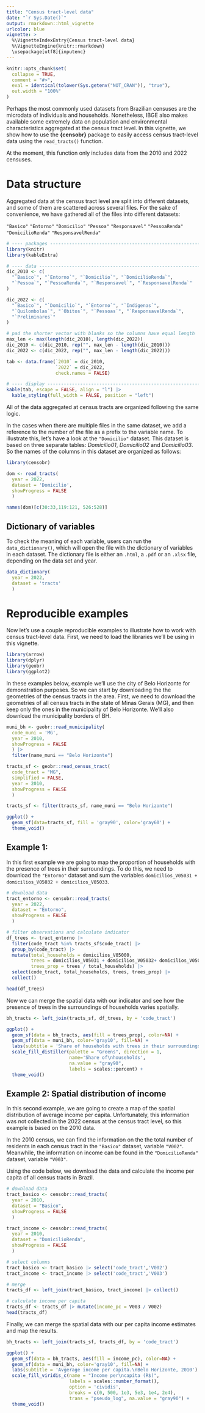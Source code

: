 ```yaml
---
title: "Census tract-level data"
date: "`r Sys.Date()`"
output: rmarkdown::html_vignette
urlcolor: blue
vignette: >
  %\VignetteIndexEntry{Census tract-level data}
  %\VignetteEngine{knitr::rmarkdown}
  \usepackage[utf8]{inputenc}
---
```


```r
knitr::opts_chunk$set(
  collapse = TRUE,
  comment = "#>",
  eval = identical(tolower(Sys.getenv("NOT_CRAN")), "true"),
  out.width = "100%"
)

```

Perhaps the most commonly used datasets from Brazilian censuses are the microdata of individuals and households. Nonetheless, IBGE also makes available some extremely data on population and environmental characteristics aggregated at the census tract level. In this vignette, we show how to use the **{censobr}** package to  easily access census tract-level data using the `read_tracts()` function.

At the moment, this function only includes data from the 2010 and 2022 censuses.


# Data structure

Aggregated data at the census tract level are split into different datasets, and some of them are scattered across several files. For the sake of convenience, we have gathered all of the files into different datasets:

`"Basico"`
`"Entorno"`
`"Domicilio"`
`"Pessoa"`
`"Responsavel"`
`"PessoaRenda"`
`"DomicilioRenda"`
`"ResponsavelRenda"`


```r
# ---- packages -----------------------------------------------------------
library(knitr)
library(kableExtra)

# ---- data ---------------------------------------------------------------
dic_2010 <- c(
  "`Basico`", "`Entorno`", "`Domicilio`", "`DomicilioRenda`",
  "`Pessoa`", "`PessoaRenda`", "`Responsavel`", "`ResponsavelRenda`"
)

dic_2022 <- c(
  "`Basico`", "`Domicilio`", "`Entorno`", "`Indigenas`",
  "`Quilombolas`", "`Obitos`", "`Pessoas`", "`ResponsavelRenda`",
  "`Preliminares`"
)

# pad the shorter vector with blanks so the columns have equal length
max_len <- max(length(dic_2010), length(dic_2022))
dic_2010 <- c(dic_2010, rep("", max_len - length(dic_2010)))
dic_2022 <- c(dic_2022, rep("", max_len - length(dic_2022)))

tab <- data.frame(`2010` = dic_2010,
                  `2022` = dic_2022,
                  check.names = FALSE)

# ---- display ------------------------------------------------------------
kable(tab, escape = FALSE, align = "l") |>
  kable_styling(full_width = FALSE, position = "left")
```


All of the data aggregated at census tracts are organized following the same logic.

In the cases when there are multiple files in the same dataset, we add a reference to the number of the file as a prefix to the variable name. To illustrate this, let's have a look at the `"Domicilio"` dataset. This dataset is based on three separate tables: *Domicilio01*, *Domicilio02* and *Domicilio03*. So the names of the columns in this dataset are organized as follows:

```r
library(censobr)

dom <- read_tracts(
  year = 2022,
  dataset = 'Domicilio', 
  showProgress = FALSE
  )

names(dom)[c(30:33,119:121, 526:528)]
```

## Dictionary of variables

To check the meaning of each variable, users can run the `data_dictionary()`, which will open the file with the dictionary of variables in each dataset. The dictionary file is either an `.html`, a `.pdf` or an `.xlsx` file, depending on the data set and year.


```r
data_dictionary(
  year = 2022, 
  dataset = 'tracts'
  )

```


# Reproducible examples

Now let's use a couple reproducible examples to illustrate how to work with census tract-level data. First, we need to load the libraries we'll be using in this vignette.

```r
library(arrow)
library(dplyr)
library(geobr)
library(ggplot2)
```

In these examples below, example we'll use the city of Belo Horizonte for demonstration purposes. So we can start by downloading the the geometries of the census tracts in the area. First, we need to download the geometries of all census tracts in the state of Minas Gerais (MG), and then keep only the ones in the municipality of Belo Horizonte. We'll also download the municipality borders of BH.

```r
muni_bh <- geobr::read_municipality(
  code_muni = 'MG', 
  year = 2010, 
  showProgress = FALSE
  ) |>
  filter(name_muni == "Belo Horizonte")

tracts_sf <- geobr::read_census_tract(
  code_tract = "MG",
  simplified = FALSE,
  year = 2010,
  showProgress = FALSE
  )

tracts_sf <- filter(tracts_sf, name_muni == "Belo Horizonte")

ggplot() + 
  geom_sf(data=tracts_sf, fill = 'gray90', color='gray60') + 
  theme_void()
```



## Example 1: 

In this first example we are going to map the proportion of households with the presence of trees in their surroundings. To do this, we need to download the `"Entorno"` dataset and sum the variables `domicilios_V05031 + domicilios_V05032 + domicilios_V05033`. 


```r
# download data
tract_entorno <- censobr::read_tracts(
  year = 2022,
  dataset = "Entorno", 
  showProgress = FALSE
  )

# filter observations and calculate indicator
df_trees <- tract_entorno |>
  filter(code_tract %in% tracts_sf$code_tract) |>
  group_by(code_tract) |>
  mutate(total_households = domicilios_V05000,
         trees = domicilios_V05031 + domicilios_V05032+ domicilios_V05033,
         trees_prop = trees / total_households) |>
  select(code_tract, total_households, trees, trees_prop) |>
  collect()

head(df_trees)
```

Now we can merge the spatial data with our indicator and see how the presence of trees in the surroundings of households varies spatially.

```r
bh_tracts <- left_join(tracts_sf, df_trees, by = 'code_tract')

ggplot() +
  geom_sf(data = bh_tracts, aes(fill = trees_prop), color=NA) +
  geom_sf(data = muni_bh, color='gray10', fill=NA) +
  labs(subtitle = 'Share of households with trees in their surroundings.\nBelo Horizonte, 2010') +
  scale_fill_distiller(palette = "Greens", direction = 1, 
                       name='Share of\nhouseholds', 
                       na.value = "gray90",
                       labels = scales::percent) +
  theme_void()

```

## Example 2: Spatial distribution of income

In this second example, we are going to create a map of the spatial distribution of average income per capita. Unfortunately, this information was not collected in the 2022 census at the census tract level, so this example is based on the 2010 data.

In the 2010 census, we can find the information on the the total number of residents in each census tract in the `"Basico"` dataset, variable `"V002"`. Meanwhile, the information on income can be found in the `"DomicilioRenda"` dataset, variable `"V003"`.

Using the code below, we download the data and calculate the income per capita of all census tracts in Brazil.


```r
# download data
tract_basico <- censobr::read_tracts(
  year = 2010,
  dataset = "Basico", 
  showProgress = FALSE
  )

tract_income <- censobr::read_tracts(
  year = 2010,
  dataset = "DomicilioRenda", 
  showProgress = FALSE
  )

# select columns
tract_basico <- tract_basico |> select('code_tract','V002')
tract_income <- tract_income |> select('code_tract','V003')

# merge
tracts_df <- left_join(tract_basico, tract_income) |> collect()

# calculate income per capita
tracts_df <- tracts_df |> mutate(income_pc = V003 / V002)
head(tracts_df)
```

Finally, we can merge the spatial data with our per capita income estimates and map the results.

```r
bh_tracts <- left_join(tracts_sf, tracts_df, by = 'code_tract')

ggplot() +
  geom_sf(data = bh_tracts, aes(fill = income_pc), color=NA) +
  geom_sf(data = muni_bh, color='gray10', fill=NA) +
  labs(subtitle = 'Avgerage income per capita.\nBelo Horizonte, 2010') +
  scale_fill_viridis_c(name = "Income per\ncapita (R$)",
                       labels = scales::number_format(),
                       option = 'cividis',
                       breaks = c(0, 500, 1e3, 5e3, 1e4, 2e4),
                       trans = "pseudo_log", na.value = "gray90") +
  theme_void()

```


